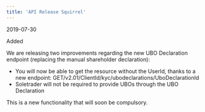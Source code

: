 ```yaml
---  
title: 'API Release Squirrel'  
---  
```

<span class="date">2019-07-30</span>  
  
  
<div class="pill pill-green">Added</div>  
  

We are releasing two improvements regarding the new UBO Declaration endpoint (replacing the manual shareholder declaration):  
- You will now be able to get the resource without the UserId, thanks to a new endpoint: GET/v2.01/ClientId/kyc/ubodeclarations/UboDeclarationId  
- Soletrader will not be required to provide UBOs through the UBO Declaration  

This is a new functionality that will soon be compulsory.